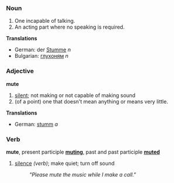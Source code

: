 ===Noun===

#One incapable of talking.
#An acting part where no speaking is required.

'''Translations'''
*German: der [[Stumme]] ''n''
*Bulgarian: [[глухоням]] ''n''

===Adjective===
'''mute'''

# [[silent]]; not making or not capable of making sound
# (of a point) one that doesn't mean anything or means very little.

'''Translations'''
*German: [[stumm]] ''a''

===Verb===
'''mute''', present participle '''[[muting]]''', past and past participle '''[[muted]]'''

# [[silence]] ''(verb)''; make quiet; turn off sound
#: ''"Please mute the music while I make a call."''